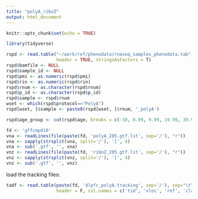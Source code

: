 ```yaml
---
title: "polyA_riboZ"
output: html_document
---
```


```r
knitr::opts_chunk$set(echo = TRUE)
```

```r
library(tidyverse)

```

```r
rspd <- read.table("~/work/ref/phenodata/rnaseq_samples_phenodata.tab", sep="\t",
                   header = TRUE, stringsAsFactors = T)
rspd$bamfile <- NULL
rspd$sample_id <- NULL
rspd$pmi <- as.numeric(rspd$pmi)
rspd$rin <- as.numeric(rspd$rin)
rspd$rnum <- as.character(rspd$rnum)
rspd$p_id <- as.character(rspd$p_id)
rspd$sample <- rspd$rnum
wset <- which(rspd$protocol=="PolyA")
rspd[wset, ]$sample <- paste0(rspd[wset, ]$rnum, '_polyA')
```

```r
rspd$age_group <- cut(rspd$age, breaks = c(-10, 0.99, 9.99, 19.99, 39.99, 59.99, 150), labels=c('age0_1', 'age1_10', 'age10_20', 'age20_40', 'age40_60', 'age_60_'))

```

```r
fd <- 'gffcmp410'
vna <- readLines(file(paste(fd, 'polyA_205.gtf.lst', sep='/'), "r"))
vna <- sapply(strsplit(vna, split='/'), '[', 4)
vna <- sub('.gtf', '', vna)
vnz <- readLines(file(paste(fd, 'riboZ_205.gtf.lst', sep='/'), "r"))
vnz <- sapply(strsplit(vnz, split='/'), '[', 4)
vnz <- sub('.gtf', '', vnz)
```

load the tracking files:
```r

tadf <- read.table(paste(fd, 'dlpfc_polyA.tracking', sep='/'), sep="\t",  stringsAsFactors = F, 
                   header = F, col.names = c('tid', 'xloc', 'ref', 'class_code', vna))
```

